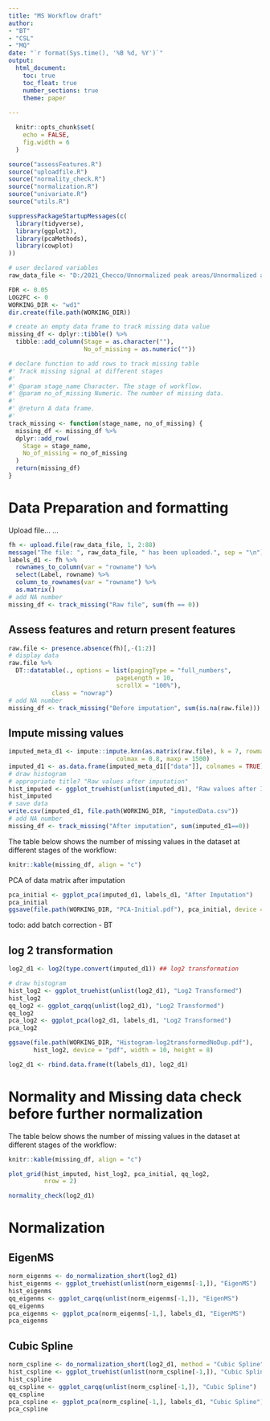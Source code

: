 ```yaml
---
title: "MS Workflow draft"
author: 
- "BT"
- "CSL"
- "MQ"
date: "`r format(Sys.time(), '%B %d, %Y')`"
output: 
  html_document:
    toc: true
    toc_float: true
    number_sections: true
    theme: paper
    
---
```

```r
  knitr::opts_chunk$set(
    echo = FALSE,
    fig.width = 6
  )
```

```r
source("assessFeatures.R")
source("uploadfile.R")
source("normality_check.R")
source("normalization.R")
source("univariate.R")
source("utils.R")

suppressPackageStartupMessages(c(
  library(tidyverse),
  library(ggplot2),
  library(pcaMethods),
  library(cowplot)
))
```

```r
# user declared variables
raw_data_file <- "D:/2021_Checco/Unnormalized peak areas/Unnormalized all protein-peptides No Dup.csv"

FDR <- 0.05
LOG2FC <- 0
WORKING_DIR <- "wd1"
dir.create(file.path(WORKING_DIR))

# create an empty data frame to track missing data value
missing_df <- dplyr::tibble() %>%
  tibble::add_column(Stage = as.character(""),
                     No_of_missing = as.numeric(""))

# declare function to add rows to track missing table
#' Track missing signal at different stages 
#'
#' @param stage_name Character. The stage of workflow. 
#' @param no_of_missing Numeric. The number of missing data.
#'
#' @return A data frame.
#'
track_missing <- function(stage_name, no_of_missing) {
  missing_df <- missing_df %>%
  dplyr::add_row(
    Stage = stage_name,
    No_of_missing = no_of_missing
  )
  return(missing_df)
}


```

# Data Preparation and formatting {.tabset .tabset-fade}

Upload file... ...

```r
fh <- upload.file(raw_data_file, 1, 2:88)
message("The file: ", raw_data_file, " has been uploaded.", sep = "\n")
labels_d1 <- fh %>%
  rownames_to_column(var = "rowname") %>%
  select(Label, rowname) %>%
  column_to_rownames(var = "rowname") %>%
  as.matrix()
# add NA number
missing_df <- track_missing("Raw file", sum(fh == 0))
```



## Assess features and return present features


```r
raw.file <- presence.absence(fh)[,-(1:2)]
# display data
raw.file %>%
  DT::datatable(., options = list(pagingType = "full_numbers",
                              pageLength = 10,
                              scrollX = "100%"),
            class = "nowrap")
# add NA number
missing_df <- track_missing("Before imputation", sum(is.na(raw.file)))

```


## Impute missing values


```r
imputed_meta_d1 <- impute::impute.knn(as.matrix(raw.file), k = 7, rowmax = 0.5, 
                              colmax = 0.8, maxp = 1500)
imputed_d1 <- as.data.frame(imputed_meta_d1[["data"]], colnames = TRUE)
# draw histogram
# appropriate title? "Raw values after imputation"
hist_imputed <- ggplot_truehist(unlist(imputed_d1), "Raw values after Imputation")
hist_imputed
# save data
write.csv(imputed_d1, file.path(WORKING_DIR, "imputedData.csv"))
# add NA number
missing_df <- track_missing("After imputation", sum(imputed_d1==0))
```


The table below shows the number of missing values in the dataset 
at different stages of the workflow:


```r
knitr::kable(missing_df, align = "c")
```


PCA of data matrix after imputation


```r
pca_initial <- ggplot_pca(imputed_d1, labels_d1, "After Imputation")
pca_initial
ggsave(file.path(WORKING_DIR, "PCA-Initial.pdf"), pca_initial, device = "pdf", width = 6, height = 6)
```

todo: add batch correction - BT


## log 2 transformation


```r
log2_d1 <- log2(type.convert(imputed_d1)) ## log2 transformation

# draw histogram
hist_log2 <- ggplot_truehist(unlist(log2_d1), "Log2 Transformed")
hist_log2
qq_log2 <- ggplot_carqq(unlist(log2_d1), "Log2 Transformed")
qq_log2
pca_log2 <- ggplot_pca(log2_d1, labels_d1, "Log2 Transformed")
pca_log2

ggsave(file.path(WORKING_DIR, "Histogram-log2transformedNoDup.pdf"), 
       hist_log2, device = "pdf", width = 10, height = 8)

log2_d1 <- rbind.data.frame(t(labels_d1), log2_d1)
```


# Normality and Missing data check before further normalization


The table below shows the number of missing values in the dataset 
at different stages of the workflow:


```r
knitr::kable(missing_df, align = "c")
```

```r
plot_grid(hist_imputed, hist_log2, pca_initial, qq_log2, 
          nrow = 2)
```

```r
normality_check(log2_d1)
```


# Normalization {.tabset .tabset-fade}


## EigenMS


```r
norm_eigenms <- do_normalization_short(log2_d1)
hist_eigenms <- ggplot_truehist(unlist(norm_eigenms[-1,]), "EigenMS")
hist_eigenms
qq_eigenms <- ggplot_carqq(unlist(norm_eigenms[-1,]), "EigenMS")
qq_eigenms
pca_eigenms <- ggplot_pca(norm_eigenms[-1,], labels_d1, "EigenMS")
pca_eigenms
```


## Cubic Spline


```r
norm_cspline <- do_normalization_short(log2_d1, method = "Cubic Spline")
hist_cspline <- ggplot_truehist(unlist(norm_cspline[-1,]), "Cubic Spline")
hist_cspline
qq_cspline <- ggplot_carqq(unlist(norm_cspline[-1,]), "Cubic Spline")
qq_cspline
pca_cspline <- ggplot_pca(norm_cspline[-1,], labels_d1, "Cubic Spline")
pca_cspline
```
